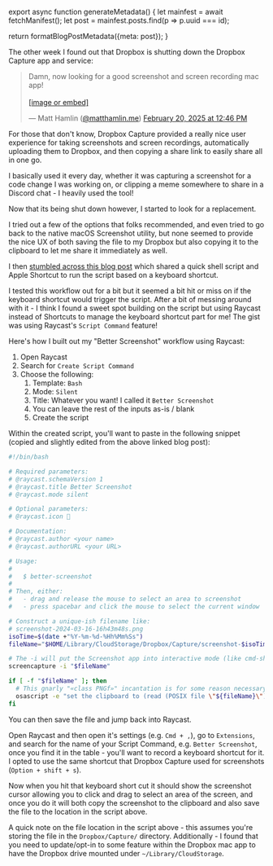 

export async function generateMetadata() {
  let mainfest = await fetchManifest();
  let post = mainfest.posts.find(p => p.uuid === id);

  return formatBlogPostMetadata({meta: post});
}

<BlogPage id={id}>

The other week I found out that Dropbox is shutting down the Dropbox Capture app and service:

<BlueskyPost src="https://bsky.app/profile/matthamlin.me/post/3limttz2gac2f">
  <blockquote className="bluesky-embed" data-bluesky-uri="at://did:plc:j73k5g4hr6qpkgwoalm3cfkh/app.bsky.feed.post/3limttz2gac2f" data-bluesky-cid="bafyreiaejxhximir35ldixx7nsbj73xy2zs77zorekotmwp5ifkwefl5va" data-bluesky-embed-color-mode="system"><p lang="en">Damn, now looking for a good screenshot and screen recording mac app!<br /><br /><a href="https://bsky.app/profile/did:plc:j73k5g4hr6qpkgwoalm3cfkh/post/3limttz2gac2f?ref_src=embed">[image or embed]</a></p>&mdash; Matt Hamlin (<a href="https://bsky.app/profile/did:plc:j73k5g4hr6qpkgwoalm3cfkh?ref_src=embed">@matthamlin.me</a>) <a href="https://bsky.app/profile/did:plc:j73k5g4hr6qpkgwoalm3cfkh/post/3limttz2gac2f?ref_src=embed">February 20, 2025 at 12:46 PM</a></blockquote>
</BlueskyPost>

For those that don't know, Dropbox Capture provided a really nice user experience for taking screenshots and screen recordings, automatically uploading them to Dropbox, and then copying a share link to easily share all in one go.

I basically used it every day, whether it was capturing a screenshot for a code change I was working on, or clipping a meme somewhere to share in a Discord chat - I heavily used the tool!

Now that its being shut down however, I started to look for a replacement.

I tried out a few of the options that folks recommended, and even tried to go back to the native macOS Screenshot utility, but none seemed to provide the nice UX of both saving the file to my Dropbox but also copying it to the clipboard to let me share it immediately as well.

I then [stumbled across this blog post](https://justin.searls.co/posts/simultaneously-save-and-copy-screenshots-on-the-mac/) which shared a quick shell script and Apple Shortcut to run the script based on a keyboard shortcut.

I tested this workflow out for a bit but it seemed a bit hit or miss on if the keyboard shortcut would trigger the script. After a bit of messing around with it - I think I found a sweet spot building on the script but using Raycast instead of Shortcuts to manage the keyboard shortcut part for me! The gist was using Raycast's `Script Command` feature!

Here's how I built out my "Better Screenshot" workflow using Raycast:

1. Open Raycast
2. Search for `Create Script Command`
3. Choose the following:
	1. Template: `Bash`
	2. Mode: `Silent`
	3. Title: Whatever you want! I called it `Better Screenshot`
	4. You can leave the rest of the inputs as-is / blank
	5. Create the script

Within the created script, you'll want to paste in the following snippet (copied and slightly edited from the above linked blog post):

```sh
#!/bin/bash

# Required parameters:
# @raycast.schemaVersion 1
# @raycast.title Better Screenshot
# @raycast.mode silent

# Optional parameters:
# @raycast.icon 🤖

# Documentation:
# @raycast.author <your name>
# @raycast.authorURL <your URL>

# Usage:
#
#   $ better-screenshot
#
# Then, either:
#   - drag and release the mouse to select an area to screenshot
#   - press spacebar and click the mouse to select the current window

# Construct a unique-ish filename like:
# screenshot-2024-03-16-16h43m48s.png
isoTime=$(date +"%Y-%m-%d-%Hh%Mm%Ss")
fileName="$HOME/Library/CloudStorage/Dropbox/Capture/screenshot-$isoTime.png"

# The -i will put the Screenshot app into interactive mode (like cmd-shift-4)
screencapture -i "$fileName"

if [ -f "$fileName" ]; then
  # This gnarly "«class PNGf»" incantation is for some reason necessary to copy the file
  osascript -e "set the clipboard to (read (POSIX file \"${fileName}\") as «class PNGf»)"
fi
```

You can then save the file and jump back into Raycast.

Open Raycast and then open it's settings (e.g. `Cmd + ,`), go to `Extensions`, and search for the name of your Script Command, e.g. `Better Screenshot`, once you find it in the table - you'll want to record a keyboard shortcut for it. I opted to use the same shortcut that Dropbox Capture used for screenshots (`Option + shift + s`).

Now when you hit that keyboard short cut it should show the screenshot cursor allowing you to click and drag to select an area of the screen, and once you do it will both copy the screenshot to the clipboard and also save the file to the location in the script above.

<Callout>

A quick note on the file location in the script above - this assumes you're storing the file in the `Dropbox/Capture/` directory. Additionally - I found that you need to update/opt-in to some feature within the Dropbox mac app to have the Dropbox drive mounted under `~/Library/CloudStorage`.

</Callout>

</BlogPage>

